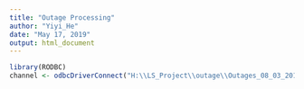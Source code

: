 ```yaml
---
title: "Outage Processing"
author: "Yiyi_He"
date: "May 17, 2019"
output: html_document
---
```


```r
library(RODBC)
channel <- odbcDriverConnect("H:\\LS_Project\\outage\\Outages_08_03_2018.accdb")
```

